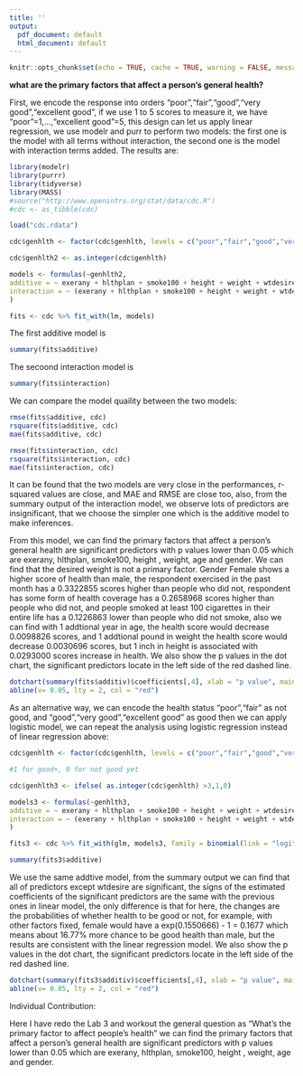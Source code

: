 ```yaml
---
title: ''
output:
  pdf_document: default
  html_document: default
---
```


```r
knitr::opts_chunk$set(echo = TRUE, cache = TRUE, warning = FALSE, message = FALSE)
```


__what are the primary factors that affect a person's general health?__

First, we encode the response into orders "poor","fair","good","very good","excellent good", if we use 1 to 5 scores to measure it, we have "poor"=1,...,"excellent good"=5, this design can let us apply linear regression, we use modelr and purr to perform two models: the first one is the model with all terms without interaction, the second one is the model with interaction terms added. The results are:

```r
library(modelr)
library(purrr)
library(tidyverse)
library(MASS)
#source("http://www.openintro.org/stat/data/cdc.R")
#cdc <- as_tibble(cdc)

load("cdc.rdata")

cdc$genhlth <- factor(cdc$genhlth, levels = c("poor","fair","good","very good","excellent good"))

cdc$genhlth2 <- as.integer(cdc$genhlth)

models <- formulas(~genhlth2,
additive = ~ exerany + hlthplan + smoke100 + height + weight + wtdesire  + age + gender,
interaction = ~ (exerany + hlthplan + smoke100 + height + weight + wtdesire  + age + gender)^2
)

fits <- cdc %>% fit_with(lm, models)
```

The first additive model is

```r
summary(fits$additive)
```

The secoond interaction  model is

```r
summary(fits$interaction)
```

We can compare the model quaility between the two models:


```r
rmse(fits$additive, cdc)
rsquare(fits$additive, cdc)
mae(fits$additive, cdc)

rmse(fits$interaction, cdc)
rsquare(fits$interaction, cdc)
mae(fits$interaction, cdc)
```

It can be found that the two models are very close in the performances, r-squared values are close, and MAE and RMSE are close too, also, from the summary output of the interaction model, we observe lots of predictors are insignificant, that we choose the simpler one which is the additive model to make inferences.


From this model, we can find the  primary factors that affect a person's general health are significant predictors with p values lower than 0.05 which are exerany, hlthplan, smoke100, height , weight, age  and gender. We can find that the desired weight is not a primary factor. Gender Female shows a higher score of health than male, the respondent exercised in the past month has a  0.3322855 scores higher than people who did not,  respondent has some form of health coverage has a 0.2658968  scores higher than people who did not, and people smoked at least 100 cigarettes in their entire life  has a 0.1226863 lower than people who did not smoke, also we can find with 1 addtional year in age, the health score would decrease 0.0098826  scores, and 1 addtional pound in weight the health score would decrease 0.0030696 scores, but 1  inch in height is associated with 0.0293000 scores increase in health. We also show the p values in the dot chart, the significant predictors locate in the left side of the red dashed line.

```r

dotchart(summary(fits$additiv)$coefficients[,4], xlab = "p value", main = "p values of additive linear model")
abline(v= 0.05, lty = 2, col = "red")
```


As an alternative way, we can encode the health status "poor","fair" as not good, and "good","very good","excellent good" as good then we can apply logistic model, we can repeat the analysis using logistic regression instead of linear regression above:

```r
cdc$genhlth <- factor(cdc$genhlth, levels = c("poor","fair","good","very good","excellent good"))

#1 for good+, 0 for not good yet

cdc$genhlth3 <- ifelse( as.integer(cdc$genhlth) >3,1,0)

models3 <- formulas(~genhlth3,
additive = ~ exerany + hlthplan + smoke100 + height + weight + wtdesire  + age + gender,
interaction = ~ (exerany + hlthplan + smoke100 + height + weight + wtdesire  + age + gender)^2
)

fits3 <- cdc %>% fit_with(glm, models3, family = binomial(link = "logit"))
```

```r
summary(fits3$additive)
```

We use the same addtive model, from the summary output we can find that all of predictors except wtdesire are significant, the signs of the estimated coefficients of the significant predictors are the same with the previous ones in linear model, the only difference is that for here, the changes are the probabilities of whether health to be good or not, for example, with other factors fixed, female would have a  exp(0.1550666) - 1 = 0.1677 which means about 16.77% more chance to be good health than male,  but the results are consistent with the linear regression model. We also show the p values in the dot chart, the significant predictors locate in the left side of the red dashed line.

```r

dotchart(summary(fits3$additiv)$coefficients[,4], xlab = "p value", main = "p values of additive  logistic model")
abline(v= 0.05, lty = 2, col = "red")
```

Individual Contribution:

Here I have redo the Lab 3 and workout the general question as "What's the primary factor to affect people's health" we can find the  primary factors that affect a person's general health are significant predictors with p values lower than 0.05 which are exerany, hlthplan, smoke100, height , weight, age  and gender.
